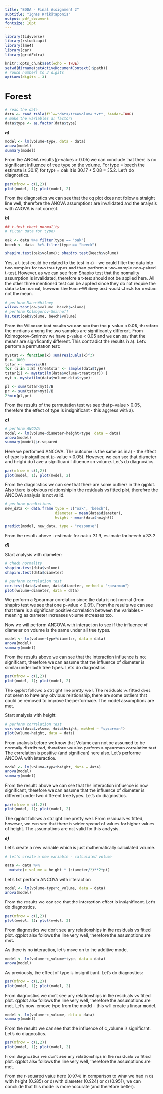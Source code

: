 ```yaml
---
title: "EDDA - Final Assignment 2"
subtitle: "Ignas Krikštaponis"
output: pdf_document
fontsize: 10pt
---
```


```r
library(tidyverse)
library(rstudioapi)
library(lme4)
library(car)
library(gridExtra)

knitr::opts_chunk$set(echo = TRUE)
setwd(dirname(getActiveDocumentContext()$path))
# round numbers to 3 digits
options(digits = 3)
```


# Forest

```r
# read the data
data <- read.table(file="data/treeVolume.txt", header=TRUE)
# make the variables as factors
data$type <- as.factor(data$type)
```

***a)***

```r
model <- lm(volume~type, data = data)
anova(model)
summary(model)
```

From the ANOVA results (p-values > 0.05) we can conclude that there is no significant influence of tree type on the volume. For type = beech the estimate is 30.17, for type = oak it is 30.17 + 5.08 = 35.2. Let's do diagnostics.

```r
par(mfrow = c(1,2))
plot(model, 1); plot(model, 2)
```
From the diagnostics we can see that the qq plot does not follow a straight line well, therefore the ANOVA assumptions are invalidated and the analysis with ANOVA is not correct.

***b)***

```r
## t-test check normality
# filter data for types

oak <- data %>% filter(type == "oak")
beech <- data  %>% filter(type == "beech")

shapiro.test(oak$volume); shapiro.test(beech$volume)

```

Yes, a t-test could be related to the test in a) - we could filter the data into two samples for two tree types and then perform a two-sample non-paired t-test. However, as we can see from Shapiro test that the normality assumption is invalidated, therefore a t-test should not be applied here. All the other three mentioned test can be applied since they do not require the data to be normal, however the Mann-Whitney test would check for median not the mean.

```r
# perform Mann-Whitney
wilcox.test(oak$volume, beech$volume)
# perform Kolmogorov-Smirnoff
ks.test(oak$volume, beech$volume)
```

From the Wilcoxon test results we can see that the p-value < 0.05, therefore the medians among the two samples are significantly different. From Kolmogorov-Smirnov we have p-value < 0.05 and we can say that the means are significantly different. This contradict the results in a). Let's perform a permutation test:

```r
mystat <- function(x) sum(residuals(x)^2)
B <- 1000
tstar <- numeric(B)
for (i in 1:B) {treatstar <- sample(data$type)
tstar[i] <- mystat(lm(data$volume~treatstar)) }
myt <- mystat(lm(data$volume~data$type))
```

```r
pl <- sum(tstar<myt)/B
pr <- sum(tstar>myt)/B
2*min(pl,pr)
```

From the results of the permutation test we see that p-value > 0.05, therefore the effect of type is insignificant - this aggress with a).

***c)***

```r
# perform ANCOVA
model <- lm(volume~diameter+height+type, data = data)
anova(model)
summary(model)$r.squared
```

Here we performed ANCOVA. The outcome is the same as in a) - the effect of type is insignificant (p-value > 0.05). However, we can see that diameter and height do have a significant influence on volume. Let's do diagnostics.

```r
par(mfrow = c(1,2))
plot(model, 1); plot(model, 2)
```

From the diagnostics we can see that there are some outliers in the qqplot. Also there is obvious relationship in the residuals vs fitted plot, therefore the ANCOVA analysis is not valid.

```r
# perform predictions
new_data <- data.frame(type = c("oak", "beech"), 
                       diameter = mean(data$diameter),
                       height = mean(data$height))

predict(model, new_data, type = "response")
```

From the results above - estimate for oak = 31.9, estimate for beech = 33.2.

***d)***

Start analysis with diameter:

```r
# check normality
shapiro.test(data$volume)
shapiro.test(data$diameter)

# perform correlation test
cor.test(data$volume, data$diameter, method = "spearman")
plot(volume~diameter, data = data)
```
We perform a Spearman corelation since the data is not normal (from shapiro test we see that one p-value < 0.05). From the results we can see that there is a significant positive correlation between the variables - meaning as diameter increases volume increases too. 

Now we will perform ANCOVA with interaction to see if the influence of diameter on volume is the same under all tree types.

```r
model <- lm(volume~type*diameter, data = data)
anova(model)
summary(model)
```

From the results above we can see that the interaction influence is not significant, therefore we can assume that the influence of diameter is similar under both tree types. Let's do diagnostics.

```r
par(mfrow = c(1,2))
plot(model, 1); plot(model, 2)
```

The qqplot follows a straight line pretty well. The residuals vs fitted does not seem to have any obvious relationship, there are some outliers that could be removed to improve the performace. The model assumptions are met.

Start analysis with height:

```r
# perform correlation test
cor.test(data$volume, data$height, method = "spearman")
plot(volume~height, data = data)
```

From analysis before we know that Volume can not be assumed to be normally distributed, therefore we also perform a spearman correlation test. The correlation is positive (and significan) here also. Let's performe ANCOVA with interaction.

```r
model <- lm(volume~type*height, data = data)
anova(model)
summary(model)
```

From the results above we can see that the interaction influence is now significant, therefore we can assume that the influence of diameter is different under two different tree types. Let's do diagnostics.

```r
par(mfrow = c(1,2))
plot(model, 1); plot(model, 2)
```

The qqplot follows a straight line pretty well. From residuals vs fitted, however, we can see that there is wider spread of values for higher values of height. The assumptions are not valid for this analysis.

***e)***

Let's create a new variable which is just mathematically calculated volume.

```r
# let's create a new variable - calculated volume

data <- data %>% 
  mutate(c_volume = height * (diameter/2)**2*pi)

```

Let's fist perform ANCOVA with interaction.

```r
model <- lm(volume~type*c_volume, data = data)
anova(model)
```

From the results we can see that the interaction effect is insignificant. Let's do diagnostics.

```r
par(mfrow = c(1,2))
plot(model, 1); plot(model, 2)
```

From diagnostics we don't see any relationships in the residuals vs fitted plot. qqplot also follows the line very well, therefore the assumptions are met.

As there is no interaction, let's move on to the additive model.

```r
model <- lm(volume~c_volume+type, data = data)
anova(model)
```

As previously, the effect of type is insignificant. Let's do diagnostics:

```r
par(mfrow = c(1,2))
plot(model, 1); plot(model, 2)
```

From diagnostics we don't see any relationships in the residuals vs fitted plot. qqplot also follows the line very well, therefore the assumptions are met. Let's now remove type from the model - this will create a linear model.

```r
model <- lm(volume~c_volume, data = data)
summary(model)
```

From the results we can see that the influence of c_volume is significant. Let's do diagnostics.

```r
par(mfrow = c(1,2))
plot(model, 1); plot(model, 2)
```

From diagnostics we don't see any relationships in the residuals vs fitted plot. qqplot also follows the line very well, therefore the assumptions are met. 

From the r-squared value here (0.974) in comparison to what we had in d) with height (0.285) or d) with diameter (0.924) or c) (0.951), we can conclude that this model is more accurate (and therefore better).
